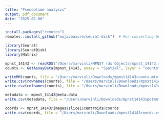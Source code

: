 ```yaml
---
title: "Pseudotime analysis"
output: pdf_document
date: "2025-02-06"
---
```


```r
install.packages("remotes")
remotes::install_github("mojaveazure/seurat-disk")  # For converting Seurat <-> AnnData

library(Seurat)
library(SeuratDisk)
library(Matrix)

mpnst_14143 <- readRDS("/Users/marvinli/MPNST rds Objects/mpnst_14143.rds")
counts <- GetAssayData(mpnst_14143, assay = "Spatial", layer = "counts")

writeMM(counts, file = "/Users/marvinli/Downloads/mpnst14143counts.mtx")
write.csv(rownames(counts), file = "/Users/marvinli/Downloads/mpnst14143genes.csv", quote = FALSE)
write.csv(colnames(counts), file = "/Users/marvinli/Downloads/mpnst14143cells.csv", quote = FALSE)

metadata <- mpnst_14143@meta.data
write.csv(metadata, file = "/Users/marvinli/Downloads/mpnst14143spotmetadata.csv")

coords <- mpnst_14143@images$slice1$centroids@coords
write.csv(coords, file = "/Users/marvinli/Downloads/mpnst14143coords.csv")


```